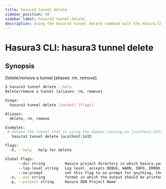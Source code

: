 ```yaml
---
title: hasura3 tunnel delete
sidebar_position: 48
sidebar_label: hasura3 tunnel delete
description: Using the hasura3 tunnel delete command with the Hasura CLI
---
```


# Hasura3 CLI: hasura3 tunnel delete 

## Synopsis
Delete/remove a tunnel [aliases: rm, remove].

```bash
$ hasura3 tunnel delete --help
Delete/remove a tunnel [aliases: rm, remove]

Usage:
  hasura3 tunnel delete [socket] [flags]

Aliases:
  delete, rm, remove

Examples:
 # Delete the tunnel that is using the daemon running on localhost:1432
   hasura3 tunnel delete localhost:1432

Flags:
  -h, --help   help for delete

Global Flags:
      --dir string         Hasura project directory in which hasura.yaml is present (default ".")
      --log-level string   Log level. accepts DEBUG, WARN, INFO, ERROR, FATAL (default "INFO")
      --no-prompt          set this flag to no prompt for anything, the command fails if any input is missing
  -o, --out string         format in which the output should be printed, accepts table, json and yaml (default "table")
  -p, --project string     Hasura DDN Project Name
```

